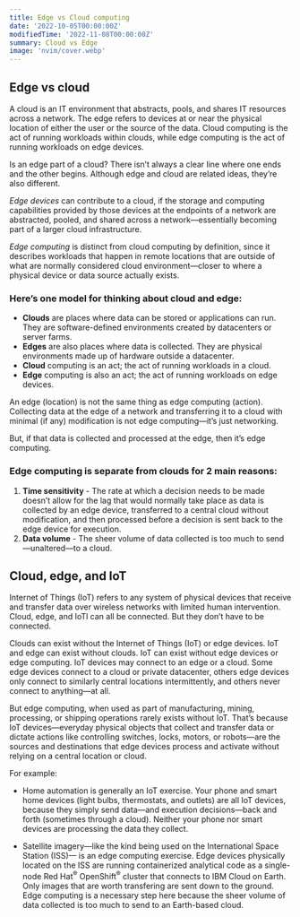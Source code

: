 ```yaml
---
title: Edge vs Cloud computing
date: '2022-10-05T00:00:00Z'
modifiedTime: '2022-11-08T00:00:00Z'
summary: Cloud vs Edge
image: 'nvim/cover.webp'
---
```


## Edge vs cloud

A cloud is an IT environment that abstracts, pools, and shares IT resources across a network. The edge refers to devices at or near the physical location of either the user or the source of the data. Cloud computing is the act of running workloads within clouds, while edge computing is the act of running workloads on edge devices.

Is an edge part of a cloud?
There isn’t always a clear line where one ends and the other begins. Although edge and cloud are related ideas, they’re also different.

_Edge devices_ can contribute to a cloud, if the storage and computing capabilities provided by those devices at the endpoints of a network are abstracted, pooled, and shared across a network—essentially becoming part of a larger cloud infrastructure.

_Edge computing_ is distinct from cloud computing by definition, since it describes workloads that happen in remote locations that are outside of what are normally considered cloud environment—closer to where a physical device or data source actually exists.

### Here’s one model for thinking about cloud and edge:

- **Clouds** are places where data can be stored or applications can run. They are software-defined environments created by datacenters or server farms.
- **Edges** are also places where data is collected. They are physical environments made up of hardware outside a datacenter.
- **Cloud** computing is an act; the act of running workloads in a cloud.
- **Edge** computing is also an act; the act of running workloads on edge devices.

An edge (location) is not the same thing as edge computing (action). Collecting data at the edge of a network and transferring it to a cloud with minimal (if any) modification is not edge computing—it’s just networking.

But, if that data is collected and processed at the edge, then it’s edge computing.

### Edge computing is separate from clouds for 2 main reasons:

1. **Time sensitivity** - The rate at which a decision needs to be made doesn’t allow for the lag that would normally take place as data is collected by an edge device, transferred to a central cloud without modification, and then processed before a decision is sent back to the edge device for execution.
2. **Data volume** - The sheer volume of data collected is too much to send—unaltered—to a cloud.

## Cloud, edge, and IoT

Internet of Things (IoT) refers to any system of physical devices that receive and transfer data over wireless networks with limited human intervention. Cloud, edge, and IoTl can all be connected. But they don’t have to be connected.

Clouds can exist without the Internet of Things (IoT) or edge devices. IoT and edge can exist without clouds. IoT can exist without edge devices or edge computing. IoT devices may connect to an edge or a cloud. Some edge devices connect to a cloud or private datacenter, others edge devices only connect to similarly central locations intermittently, and others never connect to anything—at all.

But edge computing, when used as part of manufacturing, mining, processing, or shipping operations rarely exists without IoT. That’s because IoT devices—everyday physical objects that collect and transfer data or dictate actions like controlling switches, locks, motors, or robots—are the sources and destinations that edge devices process and activate without relying on a central location or cloud.

For example:

- Home automation is generally an IoT exercise. Your phone and smart home devices (light bulbs, thermostats, and outlets) are all IoT devices, because they simply send data—and execution decisions—back and forth (sometimes through a cloud). Neither your phone nor smart devices are processing the data they collect.

- Satellite imagery—like the kind being used on the International Space Station (ISS)— is an edge computing exercise. Edge devices physically located on the ISS are running containerized analytical code as a single-node Red Hat<sup>®</sup> OpenShift<sup>®</sup> cluster that connects to IBM Cloud on Earth. Only images that are worth transfering are sent down to the ground. Edge computing is a necessary step here because the sheer volume of data collected is too much to send to an Earth-based cloud.
